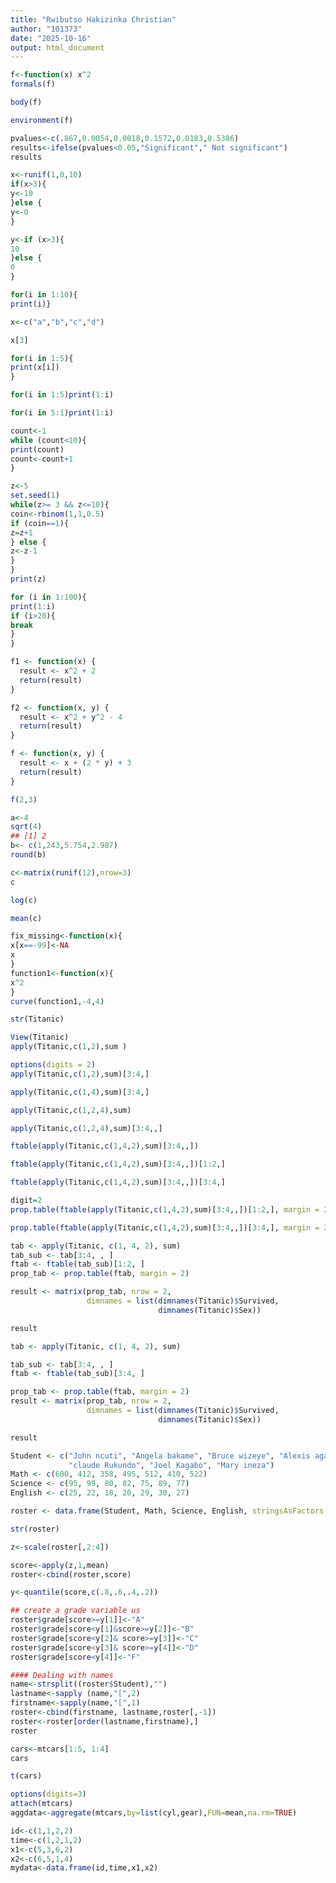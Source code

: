 ```yaml
---
title: "Rwibutso Hakizinka Christian"
author: "101373"
date: "2025-10-16"
output: html_document
---
```

```r
f<-function(x) x^2
formals(f)
```

```r
body(f)
```
```r
environment(f)
```
```r
pvalues<-c(.867,0.0054,0.0018,0.1572,0.0183,0.5386)
results<-ifelse(pvalues<0.05,"Significant"," Not significant")
results
```
```r
x<-runif(1,0,10)
if(x>3){
y<-10
}else {
y<-0
}
```

```r
y<-if (x>3){
10
}else {
0
}
```

```r
for(i in 1:10){
print(i)}
```
```r
x<-c("a","b","c","d")
```

```r
x[3]
```

```r
for(i in 1:5){
print(x[i])
}
```

```r
for(i in 1:5)print(1:i)
```

```r
for(i in 5:1)print(1:i)
```

```r
count<-1
while (count<10){
print(count)
count<-count+1
}
```
```r
z<-5
set.seed(1)
while(z>= 3 && z<=10){
coin<-rbinom(1,1,0.5)
if (coin==1){
z=z+1
} else {
z<-z-1
}
}
print(z)
```

```r
for (i in 1:100){
print(1:i)
if (i>20){
break
}
}
```
```r
f1 <- function(x) {
  result <- x^2 + 2
  return(result)
}

f2 <- function(x, y) {
  result <- x^2 + y^2 - 4
  return(result)
}

f <- function(x, y) {
  result <- x + (2 * y) + 3
  return(result)
}

```

```r
f(2,3)
```

```r
a<-4
sqrt(4)
## [1] 2
b<- c(1,243,5.754,2.987)
round(b)
```

```r
c<-matrix(runif(12),nrow=3)
c
```

```r
log(c)
```

```r
mean(c)
```

```r
fix_missing<-function(x){
x[x==-99]<-NA
x
}
function1<-function(x){
x^2
}
curve(function1,-4,4)
```
```r
str(Titanic)
```

```r
View(Titanic)
apply(Titanic,c(1,2),sum )
```
```r
options(digits = 2)
apply(Titanic,c(1,2),sum)[3:4,]
```

```r
apply(Titanic,c(1,4),sum)[3:4,]
```

```r
apply(Titanic,c(1,2,4),sum)
```

```r
apply(Titanic,c(1,2,4),sum)[3:4,,]
```
```r
ftable(apply(Titanic,c(1,4,2),sum)[3:4,,])
```

```r
ftable(apply(Titanic,c(1,4,2),sum)[3:4,,])[1:2,]
```

```r
ftable(apply(Titanic,c(1,4,2),sum)[3:4,,])[3:4,]
```

```r
digit=2
prop.table(ftable(apply(Titanic,c(1,4,2),sum)[3:4,,])[1:2,], margin = 2)
```

```r
prop.table(ftable(apply(Titanic,c(1,4,2),sum)[3:4,,])[3:4,], margin = 2)
```
```r

tab <- apply(Titanic, c(1, 4, 2), sum)   
tab_sub <- tab[3:4, , ]                   
ftab <- ftable(tab_sub)[1:2, ]           
prop_tab <- prop.table(ftab, margin = 2) 

result <- matrix(prop_tab, nrow = 2,
                 dimnames = list(dimnames(Titanic)$Survived,
                                 dimnames(Titanic)$Sex))

result

```
```r

tab <- apply(Titanic, c(1, 4, 2), sum)

tab_sub <- tab[3:4, , ]
ftab <- ftable(tab_sub)[3:4, ]

prop_tab <- prop.table(ftab, margin = 2)
result <- matrix(prop_tab, nrow = 2,
                 dimnames = list(dimnames(Titanic)$Survived,
                                 dimnames(Titanic)$Sex))

result

```
```r
Student <- c("John ncuti", "Angela bakame", "Bruce wizeye", "Alexis aganze", 
             "claude Rukundo", "Joel Kagabo", "Mary ineza")
Math <- c(600, 412, 358, 495, 512, 410, 522)
Science <- c(95, 99, 80, 82, 75, 89, 77)
English <- c(25, 22, 18, 20, 29, 30, 27)

roster <- data.frame(Student, Math, Science, English, stringsAsFactors = FALSE)

str(roster)

```
```r
z<-scale(roster[,2:4])
```

```r
score<-apply(z,1,mean)
roster<-cbind(roster,score)
```

```r
y<-quantile(score,c(.8,.6,.4,.2))
```

```r
## create a grade variable us
roster$grade[score>=y[1]]<-"A"
roster$grade[score<y[1]&score>=y[2]]<-"B"
roster$grade[score<y[2]& score>=y[3]]<-"C"
roster$grade[score<y[3]& score>=y[4]]<-"D"
roster$grade[score<y[4]]<-"F"
```

```r
#### Dealing with names
name<-strsplit((roster$Student),"")
lastname<-sapply (name,"[",2)
firstname<-sapply(name,"[",1)
roster<-cbind(firstname, lastname,roster[,-1])
roster<-roster[order(lastname,firstname),]
roster
```

```r
cars<-mtcars[1:5, 1:4]
cars
```

```r
t(cars)
```

```r
options(digits=3)
attach(mtcars)
aggdata<-aggregate(mtcars,by=list(cyl,gear),FUN=mean,na.rm=TRUE)
```
```r
id<-c(1,1,2,2)
time<-c(1,2,1,2)
x1<-c(5,3,6,2)
x2<-c(6,5,1,4)
mydata<-data.frame(id,time,x1,x2)
```

```r

```

